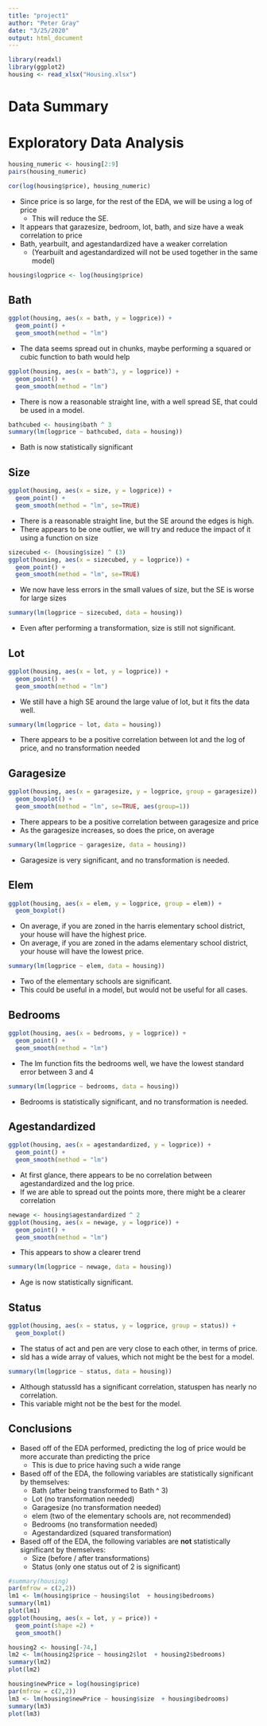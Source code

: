 ```yaml
---
title: "project1"
author: "Peter Gray"
date: "3/25/2020"
output: html_document
---
```


```r
library(readxl)
library(ggplot2)
housing <- read_xlsx("Housing.xlsx")
```

# Data Summary


# Exploratory Data Analysis

```r
housing_numeric <- housing[2:9]
pairs(housing_numeric)
```



```r
cor(log(housing$price), housing_numeric)
```

+ Since price is so large, for the rest of the EDA, we will be using a log of price
    + This will reduce the SE.
+ It appears that garazesize, bedroom, lot, bath, and size have a weak correlation to price
+ Bath, yearbuilt, and agestandardized have a weaker correlation
    + (Yearbuilt and agestandardized will not be used together in the same model)

```r
housing$logprice <- log(housing$price)
```

## Bath
```r
ggplot(housing, aes(x = bath, y = logprice)) +
  geom_point() +
  geom_smooth(method = "lm")
```

+ The data seems spread out in chunks, maybe performing a squared or cubic function to bath would help

```r
ggplot(housing, aes(x = bath^3, y = logprice)) +
  geom_point() +
  geom_smooth(method = "lm")
```

+ There is now a reasonable straight line, with a well spread SE, that could be used in a model.

```r
bathcubed <- housing$bath ^ 3
summary(lm(logprice ~ bathcubed, data = housing))
```

+ Bath is now statistically significant
    
## Size
```r
ggplot(housing, aes(x = size, y = logprice)) +
  geom_point() +
  geom_smooth(method = "lm", se=TRUE)
```

+ There is a reasonable straight line, but the SE around the edges is high.
+ There appears to be one outlier, we will try and reduce the impact of it using a function on size

```r
sizecubed <- (housing$size) ^ (3)
ggplot(housing, aes(x = sizecubed, y = logprice)) +
  geom_point() +
  geom_smooth(method = "lm", se=TRUE)
```

+ We now have less errors in the small values of size, but the SE is worse for large sizes


```r
summary(lm(logprice ~ sizecubed, data = housing))
```

+ Even after performing a transformation, size is still not significant.

## Lot


```r
ggplot(housing, aes(x = lot, y = logprice)) +
  geom_point() +
  geom_smooth(method = "lm")
```

+ We still have a high SE around the large value of lot, but it fits the data well.

```r
summary(lm(logprice ~ lot, data = housing))
```

+ There appears to be a positive correlation between lot and the log of price, and no transformation needed

## Garagesize

```r
ggplot(housing, aes(x = garagesize, y = logprice, group = garagesize)) +
  geom_boxplot() +
  geom_smooth(method = "lm", se=TRUE, aes(group=1))
```

+ There appears to be a positive correlation between garagesize and price
+ As the garagesize increases, so does the price, on average

```r
summary(lm(logprice ~ garagesize, data = housing))
```

+ Garagesize is very significant, and no transformation is needed.


## Elem

```r
ggplot(housing, aes(x = elem, y = logprice, group = elem)) +
  geom_boxplot()
```

+ On average, if you are zoned in the harris elementary school district, your house will have the highest price.
+ On average, if you are zoned in the adams elementary school district, your house will have the lowest price. 


```r
summary(lm(logprice ~ elem, data = housing))
```

+ Two of the elementary schools are significant.
+ This could be useful in a model, but would not be useful for all cases.

## Bedrooms

```r
ggplot(housing, aes(x = bedrooms, y = logprice)) +
  geom_point() +
  geom_smooth(method = "lm")
```

+ The lm function fits the bedrooms well, we have the lowest standard error between 3 and 4


```r
summary(lm(logprice ~ bedrooms, data = housing))
```

+ Bedrooms is statistically significant, and no transformation is needed.


## Agestandardized

```r
ggplot(housing, aes(x = agestandardized, y = logprice)) +
  geom_point() +
  geom_smooth(method = "lm")
```

+ At first glance, there appears to be no correlation between agestandardized and the log price.
+ If we are able to spread out the points more, there might be a clearer correlation

```r
newage <- housing$agestandardized ^ 2
ggplot(housing, aes(x = newage, y = logprice)) +
  geom_point() +
  geom_smooth(method = "lm")
```

+ This appears to show a clearer trend

```r
summary(lm(logprice ~ newage, data = housing))
```

+ Age is now statistically significant.

## Status

```r
ggplot(housing, aes(x = status, y = logprice, group = status)) +
  geom_boxplot()
```

+ The status of act and pen are very close to each other, in terms of price.
+ sld has a wide array of values, which not might be the best for a model.

```r
summary(lm(logprice ~ status, data = housing))
```

+ Although statussld has a significant correlation, statuspen has nearly no correlation.
+ This variable might not be the best for the model.

## Conclusions

+ Based off of the EDA performed, predicting the log of price would be more accurate than predicting the price
    + This is due to price having such a wide range
+ Based off of the EDA, the following variables are statistically significant by themselves:
    + Bath (after being transformed to Bath ^ 3)
    + Lot (no transformation needed)
    + Garagesize (no transformation needed)
    + elem (two of the elementary schools are, not recommended)
    + Bedrooms (no transformation needed)
    + Agestandardized (squared transformation)
+ Based off of the EDA, the following variables are **not** statistically significant by themselves:
    + Size (before / after transformations)
    + Status (only one status out of 2 is significant)


```r
#summary(housing)
par(mfrow = c(2,2))
lm1 <- lm(housing$price ~ housing$lot  + housing$bedrooms) 
summary(lm1)
plot(lm1)
ggplot(housing, aes(x = lot, y = price)) +
  geom_point(shape =2) + 
  geom_smooth()
```

```r
housing2 <- housing[-74,]
lm2 <- lm(housing2$price ~ housing2$lot  + housing2$bedrooms) 
summary(lm2)
plot(lm2)
```


```r
housing$newPrice = log(housing$price)
par(mfrow = c(2,2))
lm3 <- lm(housing$newPrice ~ housing$size  + housing$bedrooms) 
summary(lm3)
plot(lm3)
```
